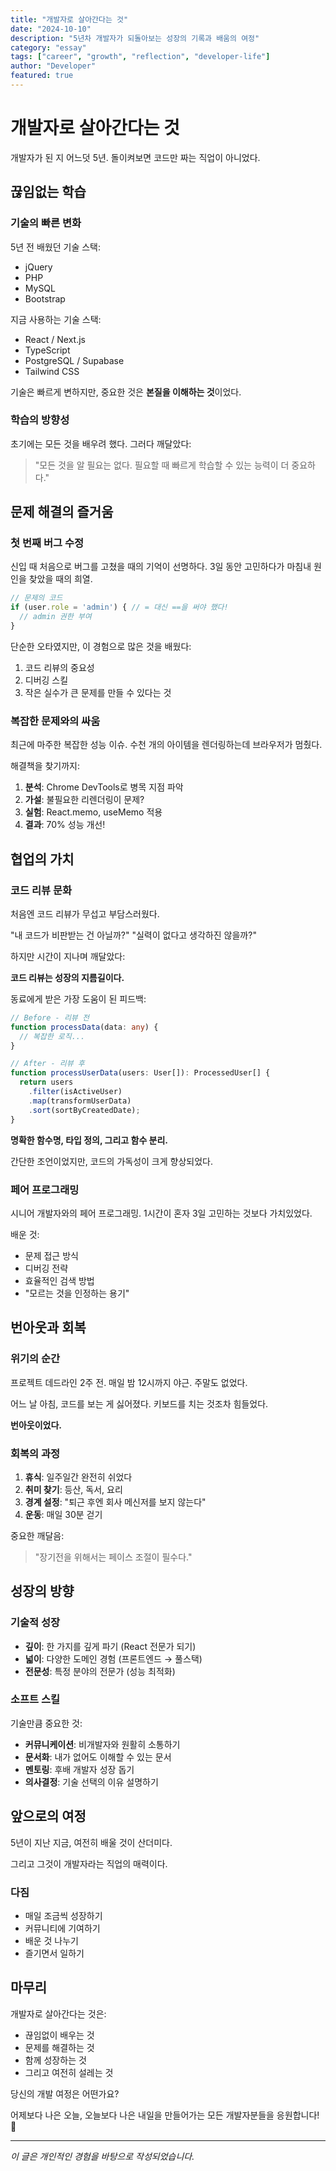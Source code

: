 ```yaml
---
title: "개발자로 살아간다는 것"
date: "2024-10-10"
description: "5년차 개발자가 되돌아보는 성장의 기록과 배움의 여정"
category: "essay"
tags: ["career", "growth", "reflection", "developer-life"]
author: "Developer"
featured: true
---
```


# 개발자로 살아간다는 것

개발자가 된 지 어느덧 5년. 돌이켜보면 코드만 짜는 직업이 아니었다.

## 끊임없는 학습

### 기술의 빠른 변화

5년 전 배웠던 기술 스택:
- jQuery
- PHP
- MySQL
- Bootstrap

지금 사용하는 기술 스택:
- React / Next.js
- TypeScript
- PostgreSQL / Supabase
- Tailwind CSS

기술은 빠르게 변하지만, 중요한 것은 **본질을 이해하는 것**이었다.

### 학습의 방향성

초기에는 모든 것을 배우려 했다. 그러다 깨달았다:

> "모든 것을 알 필요는 없다. 필요할 때 빠르게 학습할 수 있는 능력이 더 중요하다."

## 문제 해결의 즐거움

### 첫 번째 버그 수정

신입 때 처음으로 버그를 고쳤을 때의 기억이 선명하다. 3일 동안 고민하다가 마침내 원인을 찾았을 때의 희열.

```javascript
// 문제의 코드
if (user.role = 'admin') { // = 대신 ==을 써야 했다!
  // admin 권한 부여
}
```

단순한 오타였지만, 이 경험으로 많은 것을 배웠다:
1. 코드 리뷰의 중요성
2. 디버깅 스킬
3. 작은 실수가 큰 문제를 만들 수 있다는 것

### 복잡한 문제와의 싸움

최근에 마주한 복잡한 성능 이슈. 수천 개의 아이템을 렌더링하는데 브라우저가 멈췄다.

해결책을 찾기까지:
1. **분석**: Chrome DevTools로 병목 지점 파악
2. **가설**: 불필요한 리렌더링이 문제?
3. **실험**: React.memo, useMemo 적용
4. **결과**: 70% 성능 개선!

## 협업의 가치

### 코드 리뷰 문화

처음엔 코드 리뷰가 무섭고 부담스러웠다. 

"내 코드가 비판받는 건 아닐까?"
"실력이 없다고 생각하진 않을까?"

하지만 시간이 지나며 깨달았다:

**코드 리뷰는 성장의 지름길이다.**

동료에게 받은 가장 도움이 된 피드백:

```typescript
// Before - 리뷰 전
function processData(data: any) {
  // 복잡한 로직...
}

// After - 리뷰 후
function processUserData(users: User[]): ProcessedUser[] {
  return users
    .filter(isActiveUser)
    .map(transformUserData)
    .sort(sortByCreatedDate);
}
```

**명확한 함수명, 타입 정의, 그리고 함수 분리.**

간단한 조언이었지만, 코드의 가독성이 크게 향상되었다.

### 페어 프로그래밍

시니어 개발자와의 페어 프로그래밍. 1시간이 혼자 3일 고민하는 것보다 가치있었다.

배운 것:
- 문제 접근 방식
- 디버깅 전략
- 효율적인 검색 방법
- "모르는 것을 인정하는 용기"

## 번아웃과 회복

### 위기의 순간

프로젝트 데드라인 2주 전. 매일 밤 12시까지 야근. 주말도 없었다.

어느 날 아침, 코드를 보는 게 싫어졌다. 
키보드를 치는 것조차 힘들었다.

**번아웃이었다.**

### 회복의 과정

1. **휴식**: 일주일간 완전히 쉬었다
2. **취미 찾기**: 등산, 독서, 요리
3. **경계 설정**: "퇴근 후엔 회사 메신저를 보지 않는다"
4. **운동**: 매일 30분 걷기

중요한 깨달음:

> "장기전을 위해서는 페이스 조절이 필수다."

## 성장의 방향

### 기술적 성장

- **깊이**: 한 가지를 깊게 파기 (React 전문가 되기)
- **넓이**: 다양한 도메인 경험 (프론트엔드 → 풀스택)
- **전문성**: 특정 분야의 전문가 (성능 최적화)

### 소프트 스킬

기술만큼 중요한 것:
- **커뮤니케이션**: 비개발자와 원활히 소통하기
- **문서화**: 내가 없어도 이해할 수 있는 문서
- **멘토링**: 후배 개발자 성장 돕기
- **의사결정**: 기술 선택의 이유 설명하기

## 앞으로의 여정

5년이 지난 지금, 여전히 배울 것이 산더미다.

그리고 그것이 개발자라는 직업의 매력이다.

### 다짐

- 매일 조금씩 성장하기
- 커뮤니티에 기여하기
- 배운 것 나누기
- 즐기면서 일하기

## 마무리

개발자로 살아간다는 것은:
- 끊임없이 배우는 것
- 문제를 해결하는 것
- 함께 성장하는 것
- 그리고 여전히 설레는 것

당신의 개발 여정은 어떤가요?

어제보다 나은 오늘, 오늘보다 나은 내일을 만들어가는 모든 개발자분들을 응원합니다! 💪

---

*이 글은 개인적인 경험을 바탕으로 작성되었습니다.*
